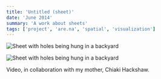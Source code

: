```yaml
---
title: 'Untitled (sheet)'
date: 'June 2014'
summary: 'A work about sheets'
tags: ['project', 'are.na', 'spatial', 'visualization']
---
```


<Image
	src='/2014/sheet.jpg'
	width={700}
	height={300}
	alt='Sheet with holes being hung in a backyard'
	className='py-4'
/>

<Image
	src='/2014/sheet2.jpg'
	width={700}
	height={300}
	alt='Sheet with holes being hung in a backyard'
	className='py-4'
/>

Video, in collaboration with my mother, Chiaki Hackshaw.
